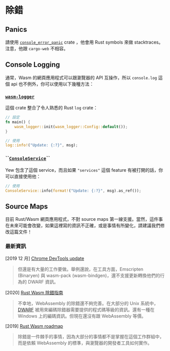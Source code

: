 # 除錯

## Panics

請使用 [`console_error_panic`](https://github.com/rustwasm/console_error_panic_hook) crate ，他會用 Rust symbols 來做 stacktraces。注意，他跟 `cargo-web` 不相容。

## Console Logging

通常，Wasm 的網頁應用程式可以跟瀏覽器的 API 互操作，所以 `console.log` 這個 api 也不例外，你可以使用以下幾種方法：

### [`wasm-logger`](https://crates.io/crates/wasm-logger)

這個 crate 整合了令人熟悉的 Rust `log` crate：

```rust
// 設定
fn main() {
    wasm_logger::init(wasm_logger::Config::default());
}

// 使用
log::info!("Update: {:?}", msg);
```

### **\`\`**[**`ConsoleService`**](https://docs.rs/yew/0.13.2/yew/services/console/struct.ConsoleService.html)**\`\`**

Yew 包含了這個 service，而且如果 `"services"` 這個 feature 有被打開的話，你可以直接使用他：

```rust
// 使用
ConsoleService::info(format!("Update: {:?}", msg).as_ref());
```

## Source Maps

目前 Rust/Wasm 網頁應用程式，不對 source maps 第一線支援。當然，這件事在未來可能會改變，如果這裡寫的資訊不正確，或是事情有所變化，請建議我們修改這篇文件！

### 最新資訊

\[2019 12 月\] [Chrome DevTools update](https://developers.google.com/web/updates/2019/12/webassembly#the_future)

> 但還是有大量的工作要做。舉例還說，在工具方面，Emscripten \(Binaryen\) 與 wasm-pack \(wasm-bindgen\)，還不支援更新轉換他們的行為的 DWARF 資訊。

\[2020\] [Rust Wasm 除錯指南](https://rustwasm.github.io/book/reference/debugging.html#using-a-debugger)

> 不幸地，WebAssembly 的除錯還不夠完善。在大部分的 Unix 系統中，[DWARF](http://dwarfstd.org/) 被用來編碼除錯器需要提供的程式碼等級的資訊。還有一種在 Windows 上的編碼資訊。但現在還沒有跟 WebAssembly 等價。

\[2019\] [Rust Wasm roadmap](https://rustwasm.github.io/rfcs/007-2019-roadmap.html#debugging)

> 除錯是一件棘手的事情，因為大部分的事情都不是掌握在這個工作群組中，而是依賴 WebAssembly 的標準，與瀏覽器的開發者工具如何實作。
